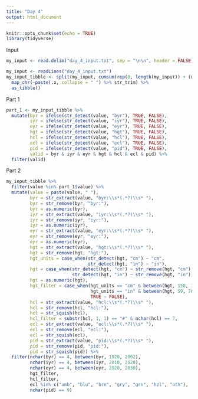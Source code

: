 ```yaml
---
title: "Day 4"
output: html_document
---
```


```r
knitr::opts_chunk$set(echo = TRUE)
library(tidyverse)
```

Input
```r
my_input <- read.delim("day_4_input.txt", sep = "\n\n", header = FALSE)

my_input <- readLines("day_4_input.txt")
my_input_tibble <- split(my_input, cumsum(rep(0, length(my_input)) + (my_input == ""))) %>% 
  map_chr(~paste(.x, collapse = " ") %>% str_trim) %>% 
  as_tibble()
```

Part 1
```r
part_1 <- my_input_tibble %>% 
  mutate(byr = ifelse(str_detect(value, "byr"), TRUE, FALSE),
         iyr = ifelse(str_detect(value, "iyr"), TRUE, FALSE),
         eyr = ifelse(str_detect(value, "eyr"), TRUE, FALSE),
         hgt = ifelse(str_detect(value, "hgt"), TRUE, FALSE),
         hcl = ifelse(str_detect(value, "hcl"), TRUE, FALSE),
         ecl = ifelse(str_detect(value, "ecl"), TRUE, FALSE),
         pid = ifelse(str_detect(value, "pid"), TRUE, FALSE),
         valid = byr & iyr & eyr & hgt & hcl & ecl & pid) %>% 
  filter(valid)
```

Part 2
```r
my_input_tibble %>% 
  filter(value %in% part_1$value) %>% 
  mutate(value = paste(value, " "),
         byr = str_extract(value, "byr:\\s*(.*?)\\s* "),
         byr = str_remove(byr, "byr:"),
         byr = as.numeric(byr),
         iyr = str_extract(value, "iyr:\\s*(.*?)\\s* "),
         iyr = str_remove(iyr, "iyr:"),
         iyr = as.numeric(iyr),
         eyr = str_extract(value, "eyr:\\s*(.*?)\\s* "),
         eyr = str_remove(eyr, "eyr:"),
         eyr = as.numeric(eyr),
         hgt = str_extract(value, "hgt:\\s*(.*?)\\s* "),
         hgt = str_remove(hgt, "hgt:"),
         hgt_units = case_when(str_detect(hgt, "cm") ~ "cm",
                               str_detect(hgt, "in") ~ "in"),
         hgt = case_when(str_detect(hgt, "cm") ~ str_remove(hgt, "cm"),
                         str_detect(hgt, "in") ~ str_remove(hgt, "in")),
         hgt = as.numeric(hgt),
         hgt_filter = case_when(hgt_units == "cm" & between(hgt, 150, 193) ~ TRUE,
                                hgt_units == "in" & between(hgt, 59, 76) ~ TRUE,
                                TRUE ~ FALSE),
         hcl = str_extract(value, "hcl:\\s*(.*?)\\s* "),
         hcl = str_remove(hcl, "hcl:"),
         hcl = str_squish(hcl),
         hcl_filter = substr(hcl, 1, 1) == "#" & nchar(hcl) == 7,
         ecl = str_extract(value, "ecl:\\s*(.*?)\\s* "),
         ecl = str_remove(ecl, "ecl:"),
         ecl = str_squish(ecl),
         pid = str_extract(value, "pid:\\s*(.*?)\\s* "),
         pid = str_remove(pid, "pid:"),
         pid = str_squish(pid)) %>% 
  filter(nchar(byr) == 4, between(byr, 1920, 2002),
         nchar(iyr) == 4, between(iyr, 2010, 2020),
         nchar(eyr) == 4, between(eyr, 2020, 2030),
         hgt_filter,
         hcl_filter,
         ecl %in% c("amb", "blu", "brn", "gry", "grn", "hzl", "oth"),
         nchar(pid) == 9)
```
